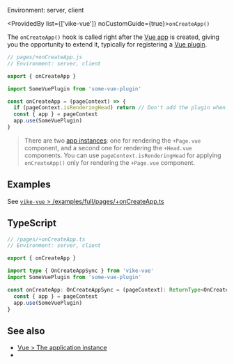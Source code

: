 
Environment: server, client  

<ProvidedBy list={['vike-vue']} noCustomGuide={true}>`onCreateApp()`</ProvidedBy>

The `onCreateApp()` hook is called right after the
[Vue app](https://vuejs.org/guide/essentials/application.html) is created, giving you the opportunity to extend it,
typically for registering a [Vue plugin](https://vuejs.org/guide/reusability/plugins.html).

```js
// pages/+onCreateApp.js
// Environment: server, client

export { onCreateApp }

import SomeVuePlugin from 'some-vue-plugin'

const onCreateApp = (pageContext) => {
  if (pageContext.isRenderingHead) return // Don't add the plugin when rendering <head>
  const { app } = pageContext
  app.use(SomeVuePlugin)
}
```

> There are two [app instances](https://vuejs.org/guide/essentials/application): one for rendering the `+Page.vue` component, and a second one for rendering the `+Head.vue` components. You can use `pageContext.isRenderingHead` for applying `onCreateApp()` only for rendering the `+Page.vue` component.


## Examples

See [`vike-vue` > /examples/full/pages/+onCreateApp.ts](https://github.com/vikejs/vike-vue/blob/main/examples/full/pages/%2BonCreateApp.ts)


## TypeScript

```ts
// /pages/+onCreateApp.ts
// Environment: server, client

export { onCreateApp }

import type { OnCreateAppSync } from 'vike-vue'
import SomeVuePlugin from 'some-vue-plugin'

const onCreateApp: OnCreateAppSync = (pageContext): ReturnType<OnCreateAppSync> => {
  const { app } = pageContext
  app.use(SomeVuePlugin)
}
```


## See also

- [Vue > The application instance](https://vuejs.org/guide/essentials/application)
- <Link href="/hooks" />
